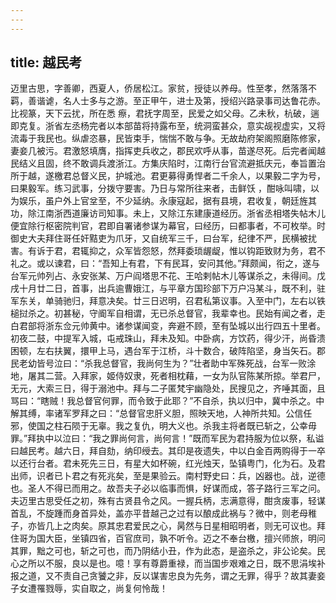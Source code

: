 ```yaml
---
---
---
```

title: 越民考
---




迈里古思，字善卿，西夏人，侨居松江。家贫，授徒以养母。性至孝，然落落不羁，善谐谑，名人士多与之游。至正甲午，进士及第，授绍兴路录事司达鲁花赤。比视篆，天下云扰，所在悉 瘵，君抚字周至，民爱之如父母。乙未秋，杭破，遄即克复。浙省左丞杨完者以本部苗将持露布至，统洞蛮甚众，意实觇视虚实，又将流毒于我民也。纵虐恣暴，民皆束手，惴惴不敢与争。无故劫府架阁照磨陈修家，妻妾几被污。君激怒填膺，指挥吏兵收之，郡民欢呼从事，苗遂尽死。后完者闻越民结义且固，终不敢调兵渡浙江。方集庆陷时，江南行台官流避抵庆元，奉旨置治所于越，遂檄君总督义民，护城池。君更募得勇悍者二千余人，以果毅二字为号，曰果毅军。练习武事，分拨守要害。乃日与常所往来者，击鲜饫 ，酣咏叫啸，以为娱乐，虽户外上官坌至，不少延纳。永康寇起，据有县境，君收复，朝廷旌其功，除江南浙西道廉访司知事。未上，又除江东建康道经历。浙省丞相塔失帖木儿便宜除行枢密院判官，君即自署诸参谋为幕官，曰经历，曰都事者，不可枚举。时御史大夫拜住哥任奸黠吏为爪牙，又自统军三千，曰台军，纪律不严，民横被扰害。有诉于君，君辄抑之，众军皆怨怒，然拜委琐龌龊，惟以钩距致财为务，君不礼之。或以谏君，曰：“吾知上有君，下有民耳，安问其他。”拜颇闻，衔之，遂与台军元帅列占、永安张某、万户阎塔思不花、王哈剌帖木儿等谋杀之，未得间。戊戌十月廿二日，首事，出兵逾曹娥江，与平章方国珍部下万户冯某斗，既不利，驻军东关，单骑驰归，拜意决矣。廿三日迟明，召君私第议事。入至中门，左右以铁槌挝杀之。初甚秘，守阍军自相谓，无已杀总督官，我辈幸也。民始有闻之者，走白君部将浙东佥元帅黄中。诸参谋闻变，奔避不顾，至有坠城以出行四五十里者。初夜二鼓，中提军入城，屯戒珠山，拜未及知。中卧病，方饮药，得少汗，尚昏溃困顿，左右扶翼，擐甲上马，遇台军于江桥，斗十数合，破阵陷坚，身当矢石。郡民老幼皆号泣曰：“杀我总督官，我尚何生为？”壮者助中军殊死战，台军一败涂地，屠其二营。入拜家，姬侍奴隶，死者相枕藉，一女为队官陈某所掠。举君尸，无元，大索三日，得于溺池中。拜与二子匿梵宇幽隐处，民搜见之，齐唾其面，且骂曰：“瞎贼！我总督官何罪，而令致于此耶？”不自杀，执以归中，冀中杀之。中解其缚，率诸军罗拜之曰：“总督官忠肝义胆，照映天地，人神所共知。公信任 邪，使国之柱石陨于无辜。我之复仇，明大义也。杀我主将者既已斩之，公幸毋罪。”拜执中以泣曰：“我之罪尚何言，尚何言！”既而军民为君持服为位以祭，私谥曰越民考。越六日，拜自劾，纳印绶去。其印是夜遗失，中以白金百两购得于一卒以还行台者。君未死先三日，有星大如杯碗，红光烛天，坠镇粤门，化为石。及君出师，识者已卜君之有死兆矣，至是果验云。南村野史曰：兵，凶器也。战，逆德也。圣人不得已而用之。故吾夫子必以临事而惧，好谋而成，答子路行三军之问。夫迈里古思受任之初，殊有古贤县令之风。一握兵柄，志满意得，酣贪废事，轻谋首乱，不旋踵而身首异处，盖亦平昔越己之过有以酿成此祸与？微中，则老母稚子，亦皆几上之肉矣。原其忠君爱民之心，昺然与日星相昭明者，则无可议也。拜住哥为国大臣，坐镇四省，百官庶司，孰不听令。迈之不奉台檄，擅兴师旅，明问其罪，黜之可也，斩之可也，而乃阴结小丑，作为此态，是盗杀之，非公论矣。民心之所以不服，良以是也。噫！享有尊爵重禄，而当国步艰难之日，既不思涓埃补报之道，又不责自己贪饕之非，反以谋害忠良为先务，谓之无罪，得乎？故其妻妾子女遭罹戮辱，实自取之，尚复何怜哉！